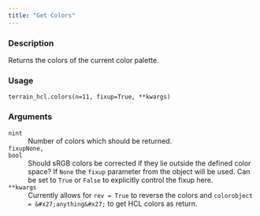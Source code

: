 ```yaml
---
title: "Get Colors"
---
```


### Description

Returns the colors of the current color palette.

### Usage

<pre><code class='language-python'>terrain_hcl.colors(n=11, fixup=True, **kwargs)</code></pre>

### Arguments

<dl class="pyp-list param-list">
  <dt style = "white-space: nowrap; font-family: monospace; vertical-align: top">
   <code id="colorspace.palettes.terrain_hcl.colors:n">n</code><code class="argument-class">int</code>
  </dt>
 <dd>Number of colors which should be returned.</dd>
  <dt style = "white-space: nowrap; font-family: monospace; vertical-align: top">
   <code id="colorspace.palettes.terrain_hcl.colors:fixup">fixup</code><code class="argument-class">None, bool</code>
  </dt>
 <dd>Should sRGB colors be corrected if they lie
outside the defined color space?  If `None` the `fixup`
parameter from the object will be used. Can be set to `True` or
`False` to explicitly control the fixup here.</dd>
  <dt style = "white-space: nowrap; font-family: monospace; vertical-align: top">
   <code id="colorspace.palettes.terrain_hcl.colors:**kwargs">**kwargs</code>
  </dt>
 <dd>Currently allows for `rev = True` to reverse the colors and
`colorobject = &#x27;anything&#x27;` to get HCL colors as return.</dd>
</dl>
